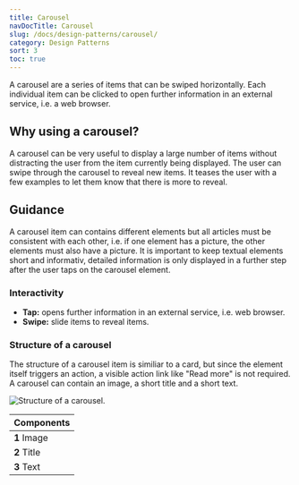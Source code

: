 ```yaml
---
title: Carousel
navDocTitle: Carousel
slug: /docs/design-patterns/carousel/
category: Design Patterns
sort: 3
toc: true
---
```


A carousel are a series of items that can be swiped horizontally. Each individual item can be clicked to open further information in an external service, i.e. a web browser.

## Why using a carousel?

A carousel can be very useful to display a large number of items without distracting the user from the item currently being displayed.
The user can swipe through the carousel to reveal new items. It teases the user with a few examples to let them know that there is more to reveal.

## Guidance

A carousel item can contains different elements but all articles must be consistent with each other, i.e. if one element has a picture, the other elements must also have a picture. It is important to keep textual elements short and informativ, detailed information is only displayed in a further step after the user taps on the carousel element.

### Interactivity

- **Tap:** opens further information in an external service, i.e. web browser.
- **Swipe:** slide items to reveal items.

### Structure of a carousel

The structure of a carousel item is similiar to a <Link to="/docs/design-patterns/card/#structure-of-a-card">card</Link>, but since the element itself triggers an action, a visible action link like "Read more" is not required. A carousel can contain an image, a short title and a short text.

![Structure of a carousel.](/images/designPatterns/carouselStructure.png)

| Components  |
| ----------- |
| **1** Image |
| **2** Title |
| **3** Text  |

